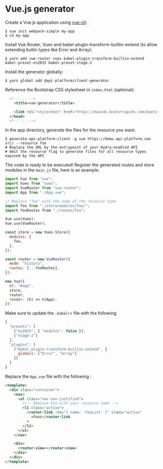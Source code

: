 # Vue.js generator

Create a Vue.js application using [vue-cli](https://github.com/vuejs/vue-cli):

    $ vue init webpack-simple my-app
    $ cd my-app

Install Vue Router, Vuex and babel-plugin-transform-builtin-extend (to allow extending bultin types like Error and Array):

    $ yarn add vue-router vuex babel-plugin-transform-builtin-extend babel-preset-es2015 babel-preset-stage-2

Install the generator globally:

    $ yarn global add @api-platform/client-generator

Reference the Bootstrap CSS stylesheet in `index.html` (optional):

```html
  <!-- ... -->
    <title>vue-generator</title>

    <link rel="stylesheet" href="https://maxcdn.bootstrapcdn.com/bootstrap/3.3.7/css/bootstrap.min.css" integrity="sha384-BVYiiSIFeK1dGmJRAkycuHAHRg32OmUcww7on3RYdg4Va+PmSTsz/K68vbdEjh4u" crossorigin="anonymous">
  </head>
  <!-- ... -->
```

In the app directory, generate the files for the resource you want:

    $ generate-api-platform-client -g vue https://demo.api-platform.com src/ --resource foo
    # Replace the URL by the entrypoint of your Hydra-enabled API
    # Omit the resource flag to generate files for all resource types exposed by the API

The code is ready to be executed! Register the generated routes and store modules in the `main.js` file, here is an example:

```javascript
import Vue from "vue";
import Vuex from "vuex";
import VueRouter from "vue-router";
import App from "./App.vue";

// Replace "foo" with the name of the resource type
import foo from "./store/modules/foo/";
import fooRoutes from "./routes/foo";

Vue.use(Vuex);
Vue.use(VueRouter);

const store = new Vuex.Store({
  modules: {
    foo,
  },
});

const router = new VueRouter({
  mode: "history",
  routes: [...fooRoutes],
});

new Vue({
  el: "#app",
  store,
  router,
  render: (h) => h(App),
});
```

Make sure to update the `.babelrc` file with the following:

```javascript
{
  "presets": [
    ["es2015", { "modules": false }],
    ["stage-2"]
  ],
  "plugins": [
    ["babel-plugin-transform-builtin-extend", {
      globals: ["Error", "Array"]
    }]
  ]
}
```

Replace the `App.vue` file with the following :

```html
<template>
  <div class="container">
    <nav>
      <ul class="nav nav-justified">
        <!-- Replace Foo with your resource name -->
        <li class="active">
          <router-link :to="{ name: 'FooList' }" class="active"
            >Foos</router-link
          >
        </li>
      </ul>
    </nav>

    <div>
      <router-view></router-view>
    </div>
  </div>
</template>
```
